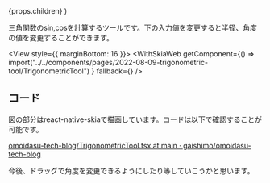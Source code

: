 


  <PostLayout headlines={headlines} meta={meta}>
    {props.children}
  </PostLayout>
)


三角関数のsin,cosを計算するツールです。下の入力値を変更すると半径、角度の値を変更することができます。


<View style={{ marginBottom: 16 }}>
  <WithSkiaWeb
    getComponent={() =>
      import("../../components/pages/2022-08-09-trigonometric-tool/TrigonometricTool")
    }
    fallback={<ActivityIndicator color="gray" size="small" />}
  />
</View>

## コード

図の部分はreact-native-skiaで描画しています。コードは以下で確認することが可能です。

[omoidasu-tech-blog/TrigonometricTool.tsx at main · gaishimo/omoidasu-tech-blog](https://github.com/gaishimo/omoidasu-tech-blog/blob/main/components/pages/2022-08-09-trigonometric-tool/TrigonometricTool.tsx)

今後、ドラッグで角度を変更できるようにしたり等していこうかと思います。
